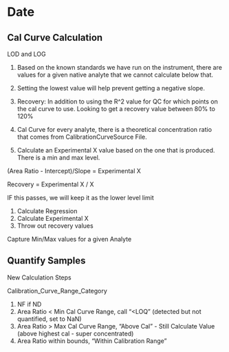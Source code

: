 # Date

## Cal Curve Calculation

LOD and LOG

1. Based on the known standards we have run on the instrument, there are values for a given native analyte that we cannot calculate below that.

2. Setting the lowest value will help prevent getting a negative slope.

3. Recovery: In addition to using the R^2 value for QC for which points on the cal curve to use. Looking to get a recovery value between 80% to 120%

4. Cal Curve for every analyte, there is a theoretical concentration ratio that comes from CalibrationCurveSource File.

5. Calculate an Experimental X value based on the one that is produced. There is a min and max level.

(Area Ratio - Intercept)/Slope = Experimental X

Recovery = Experimental X / X

IF this passes, we will keep it as the lower level limit

1. Calculate Regression
2. Calculate Experimental X
3. Throw out recovery values 

Capture Min/Max values for a given Analyte


## Quantify Samples

New Calculation Steps

Calibration_Curve_Range_Category

1. NF if ND
2. Area Ratio < Min Cal Curve Range, call "<LOQ" (detected but not quantified, set to NaN)
3. Area Ratio > Max Cal Curve Range, "Above Cal" - Still Calculate Value (above highest cal - super concentrated)
3. Area Ratio within bounds, "Within Calibration Range"
